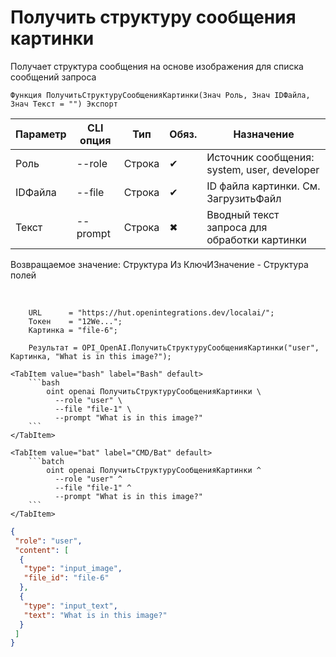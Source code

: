 ﻿---
sidebar_position: 8
description: Получить структуру сообщения картинки и другие функции для работы с OpenAI в Открытом пакете интеграций - бесплатной open-source библиотеке интеграций для 1С:Предприятие 8, OneScript и CLI
keywords: [1C, 1С, 1С:Предприятие, 1С:Предприятие 8.3, API, Интеграция, Сервисы, Обмен, OneScript, CLI, OpenAI]
---


# Получить структуру сообщения картинки
 Получает структура сообщения на основе изображения для списка сообщений запроса



`Функция ПолучитьСтруктуруСообщенияКартинки(Знач Роль, Знач IDФайла, Знач Текст = "") Экспорт`

  | Параметр | CLI опция | Тип | Обяз. | Назначение |
  |-|-|-|-|-|
  | Роль | --role | Строка | &#x2714; | Источник сообщения: system, user, developer |
  | IDФайла | --file | Строка | &#x2714; | ID файла картинки. См. ЗагрузитьФайл |
  | Текст | --prompt | Строка | &#x2716; | Вводный текст запроса для обработки картинки |

  
  Возвращаемое значение:   Структура Из КлючИЗначение - Структура полей

<br/>




```bsl title="Пример использования для 1С:Предприятие/OneScript"
    URL      = "https://hut.openintegrations.dev/localai/";
    Токен    = "12We...";
    Картинка = "file-6";

    Результат = OPI_OpenAI.ПолучитьСтруктуруСообщенияКартинки("user", Картинка, "What is in this image?");
```
    

 <Tabs>
  
    <TabItem value="bash" label="Bash" default>
        ```bash
            oint openai ПолучитьСтруктуруСообщенияКартинки \
              --role "user" \
              --file "file-1" \
              --prompt "What is in this image?"
        ```
    </TabItem>
  
    <TabItem value="bat" label="CMD/Bat" default>
        ```batch
            oint openai ПолучитьСтруктуруСообщенияКартинки ^
              --role "user" ^
              --file "file-1" ^
              --prompt "What is in this image?"
        ```
    </TabItem>
</Tabs>


```json title="Результат"
{
 "role": "user",
 "content": [
  {
   "type": "input_image",
   "file_id": "file-6"
  },
  {
   "type": "input_text",
   "text": "What is in this image?"
  }
 ]
}
```

